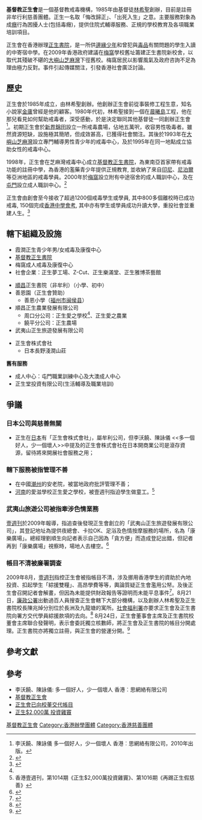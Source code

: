 {{article issues
|
{{Npov|time=2009-09-03T05:44:56+00:00}}
{{Expand|time=2009-09-03T05:44:56+00:00}}
}}

'''基督教正生會'''是一個基督教戒毒機構，1985年由基督徒[[林希聖|林希聖]]創辦，目前是註冊非牟行利慈善團體。正生一名取「悔改歸正」、「出死入生」之意。主要服務對象為成[[癮|癮]]行為困擾人士(包括毒癮)，提供住院式輔導服務、正規的學校教育及各項職業培訓項目。

正生會在香港辦理[[正生書院|正生書院]]，是一所供[[邊緣少年|邊緣少年]]和曾犯與[[毒品|毒品]]有關問題的學生入讀的中寄宿中學。在2009年香港政府建議在[[梅窩|梅窩]]學校舊址籌建正生書院新校舍，以取代其殘破不碪的[[大嶼山|大嶼山]][[芝麻灣|芝麻灣]]下徑舊校。梅窩居民以影響風氣及政府咨詢不足為理由極力反對。事件引起傳媒關注，引發香港社會廣泛討論。

==歷史==
{{main|正生書院}}
正生會於1985年成立，由林希聖創辦。他創辦正生會前從事裝修工程生意，知名小說家[[金庸|金庸]]曾經是他的顧客。1980年代初，林希聖接到一個在[[晨曦島|晨曦島]]工程，他在那兒看見如何幫助戒毒者，深受感動，於是決定聯同其他基督徒一同創辦正生會<ref>李沃饒、陳詠儀   多一個好人，少一個壞人   香港︰思網絡有限公司，2010年出版。</ref>。初期正生會於[[新界|新界]][[錦田|錦田]]設立一所戒毒農場，佔地五萬呎，收容男性吸毒者。雖然資源短缺，設施極其簡陋，但成效甚高，已獲得社會關注。其後於1993年在[[大嶼山|大嶼山]][[芝麻灣|芝麻灣]]設立專門輔導男性青少年的戒毒中心，及於1995年在同一地點成立協助女性的戒毒中心。

1998年，正生會在芝麻灣戒毒中心成立[[基督教正生書院|基督教正生書院]]，為東南亞首家帶有戒毒功能的註冊中學，為香港的濫藥青少年提供正規教育, 並收納了來自[[印尼|印尼]]、[[尼泊爾|尼泊爾]]等亞洲地區的戒毒學員。2000年於[[梅窩|梅窩]]設立附有中途宿舍的成人職訓中心，及在[[屯門|屯門]]設立成人職訓中心。<ref>{{Cite web|url=http://www.zhengsheng.org.hk/about.html|title=基督教正生會 - 正生使命|date=2016|access-date=2022-02-03|archive-date=2009-08-07|archive-url=https://web.archive.org/web/20090807113225/http://www.hkschooltv.com/c_colleg.html}}</ref>

正生會由創會至今接收了超過1200個戒毒學生或學員, 其中800多個離校時已成功戒毒, 150個完成[[香港中學會考|香港中學會考]], 其中亦有學生或學員成功升讀大學，重投社會並重建人生。<ref>{{Cite web|url=http://www.zhengsheng.org.hk/about_2.html|title=基督教正生會 - 工作成效|date=2016|access-date=2022-02-04|archive-date=2021-04-12|archive-url=https://web.archive.org/web/20210412012448/http://zhengsheng.org.hk/about_2.html}}</ref>

==轄下組織及設施==
'''{{HKG}}'''
*霞澗正生青少年男/女戒毒及康復中心
*[[基督教正生書院|基督教正生書院]]
*梅窩成人戒毒及康復中心
*社會企業：正生夢工場、Z-Cut、正生樂滿堂、正生雅博茶藝館

'''{{flag|中國大陸}}'''
*[[順昌縣|順昌]]正生書院（非牟利）（小學、初中）
*善恩園（正生會贊助）
**善恩小學（[[福州市|福州市]][[闽侯县|闽侯县]]）
*順昌正生農業發展有限公司
**周口分公司：正生愛之學校<ref name=nextmag />、正生愛之農業
**饒平分公司：正生農場
*武夷山正生旅遊發展有限公司

'''{{flag|Japan}}'''
*正生會株式會社
**日本長野淺澗山莊

'''舊有服務'''
*成人中心：屯門職業訓練中心及大澳成人中心
*正生堂投資有限公司(生活輔導及職業培訓)

==爭議==
===日本公司與慈善無關===
*正生在[[日本|日本]]有「正生會株式會社」，屬牟利公司，但李沃饒、陳詠儀 <<多一個好人，少一個壞人>>中提及的正生會株式會社在日本開商業公司是滾存資源，留待將來開展社會服務之用；

===轄下服務被指管理不善===
*在中國[[潮州|潮州]]的安老院，被當地政府批評管理不善；
*[[河南|河南]]的愛滋學校正生愛之學校，被壹週刊指迫學生做童工。<ref name=nextmag>香港壹週刊，第1014期《正生$2,000萬投資雞竇》、第1016期《再踢正生假慈善》</ref>

===武夷山旅遊公司被指牽涉色情業務===
[[壹週刊_(香港)|壹週刊]]於2009年報導，指追查後發現正生會創立的「武夷山正生旅遊發展有限公司」，其登記地址為提供夜總會、卡拉OK、足浴及色情按摩服務的場所，名為「康樂廣場」。總經理劉順生向記者表示自己因為「貪方便」而造成登記出錯，但記者再到「康樂廣場」視察時，場地人去樓空。<ref>{{Cite web|url=https://articles.zkiz.com/?id=25952|title=正生$2,000 萬投資雞竇 - ZKIZ Archives|date=2009-08-13|access-date=2022-02-04|archive-date=2022-02-04|archive-url=https://web.archive.org/web/20220204181859/https://articles.zkiz.com/?id=25952}}</ref>

===帳目不清被廉署調查===
2009年8月，[[壹週刊_(香港)|壹週刊]]指控正生會被指帳目不清，涉及挪用香港學生的資助於內地投資、扣起學生「綜援雙糧」、高昂學費等等，輿論質疑正生會濫用公帑。及後正生會召開記者會解畫，但因為未能提供財政報告等證明而未能平息事件<ref>{{Cite web|url=https://www.christiantimes.org.hk/Common/Reader/News/ShowNews.jsp?Nid=54941&Pid=5&Version=0&Cid=220&Charset=big5_hkscs|title=正生會記者會澄清外界疑慮（8月19日消息）|date=2009-08-19|access-date=2022-02-04|archive-date=2022-02-05|archive-url=https://web.archive.org/web/20220205043331/https://www.christiantimes.org.hk/Common/Reader/News/ShowNews.jsp?Nid=54941&Pid=5&Version=0&Cid=220&Charset=big5_hkscs}}</ref>。8月21日，[[廉政公署_(香港)|廉政公署]]出動過百人員搜查正生會轄下大部分機構，以及創辦人林希聖及正生書院校長陳兆焯分別位於長洲及九龍塘的寓所。[[社會福利署|社會福利署]]亦要求正生會及正生書院向署方交代學員綜援款項的去向。<ref>{{Cite web|url=http://orientaldaily.on.cc/cnt/news/20090822/00176_020.html|title=廉署「抄家」大搜正生會 - 東方日報|date=2009-08-22|access-date=2022-02-04|archive-date=2022-02-05|archive-url=https://web.archive.org/web/20220205011614/http://orientaldaily.on.cc/cnt/news/20090822/00176_020.html}}</ref> 8月24日，正生會董事會主席及正生書院校董會主席聯合發聲明，表示會委託獨立核數師，將正生會及正生書院的帳目分開處理。正生書院亦將獨立註冊，與正生會的營運分開。<ref>{{Cite web|url=https://christiantimes.org.hk/Common/Reader/News/ShowNews.jsp?Nid=55046&Pid=2&Version=1148&Cid=577&Charset=big5_hkscs|title=正生會與正生書院發聲明宣佈分開註冊及營運|date=2009-08-27}}</ref>

==參考文獻==
{{reflist}}

==參考==
*李沃饒、陳詠儀:  多一個好人，少一個壞人   香港︰思網絡有限公司
*[http://www.zhengsheng.org.hk/about.html 基督教正生會] {{Wayback|url=http://www.zhengsheng.org.hk/about.html |date=20220203195925 }}
*[http://www.singtao.com/yesterday/loc/0819ao09.html 正生會已向校董交代帳目] {{Wayback|url=http://www.singtao.com/yesterday/loc/0819ao09.html |date=20120822012315 }}
*[http://news.discuss.com.hk/viewthread.php?tid=10353575&extra=page=1&filter=0&orderby=dateline&ascdesc=DESC&page=1 正生$2,000萬 投資雞竇] {{Wayback|url=http://news.discuss.com.hk/viewthread.php?tid=10353575&extra=page=1&filter=0&orderby=dateline&ascdesc=DESC&page=1 |date=20191228121257 }}

[[Category:基督教正生會|]]
[[Category:香港辦學團體|Category:香港辦學團體]]
[[Category:香港慈善團體|Category:香港慈善團體]]